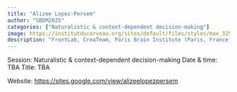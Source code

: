 ```yaml
---
title: "Alizee Lopez-Persem"
author: "SBDM2025"
categories: ["Naturalistic & context-dependent decision-making"]
image: https://institutducerveau.org/sites/default/files/styles/max_325x325/public/2024-07/alize-lopez-persem-1-e1613645997330-163x195.jpeg?itok=iOKmqNpK
description: "FrontLab, CreaTeam, Paris Brain Institute (Paris, France)"
---
```


Session: Naturalistic & context-dependent decision-making
Date & time: TBA
Title: TBA

Website: [https://sites.google.com/view/alizeelopezpersem](https://sites.google.com/view/alizeelopezpersem)